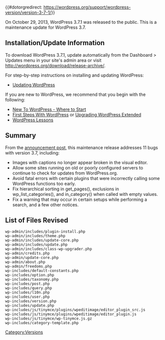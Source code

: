 {{#dotorgredirect: https://wordpress.org/support/wordpress-version/version-3-7-1/}}
{{Languages|
{{ja|Version 3.7.1}}
{{en|Version 3.7.1}}
}}

On October 29, 2013, WordPress 3.7.1 was released to the public. This is a maintenance update for WordPress 3.7.

== Installation/Update Information ==
To download WordPress 3.7.1, update automatically from the Dashboard > Updates menu in your site's admin area or visit http://wordpress.org/download/release-archive/.

For step-by-step instructions on installing and updating WordPress:
* [[Updating WordPress]]

If you are new to WordPress, we recommend that you begin with the following:
* [[New To WordPress - Where to Start]]
* [[First Steps With WordPress]] or [[Upgrading WordPress Extended]]
* [[WordPress Lessons]]

== Summary ==
From the [http://wordpress.org/news/2013/10/wordpress-3-7-1/ announcement post], this maintenance release addresses 11 bugs with version 3.7, including:

* Images with captions no longer appear broken in the visual editor.
* Allow some sites running on old or poorly configured servers to continue to check for updates from WordPress.org.
* Avoid fatal errors with certain plugins that were incorrectly calling some WordPress functions too early.
* Fix hierarchical sorting in get_pages(), exclusions in wp_list_categories(), and in_category() when called with empty values.
* Fix a warning that may occur in certain setups while performing a search, and a few other notices.

== List of Files Revised ==
<pre>
wp-admin/includes/plugin-install.php
wp-admin/includes/theme.php
wp-admin/includes/update-core.php
wp-admin/includes/update.php
wp-admin/includes/class-wp-upgrader.php
wp-admin/credits.php
wp-admin/update-core.php
wp-admin/about.php
wp-admin/freedoms.php
wp-includes/default-constants.php
wp-includes/option.php
wp-includes/taxonomy.php
wp-includes/post.php
wp-includes/query.php
wp-includes/l10n.php
wp-includes/user.php
wp-includes/version.php
wp-includes/update.php
wp-includes/js/tinymce/plugins/wpeditimage/editor_plugin_src.js
wp-includes/js/tinymce/plugins/wpeditimage/editor_plugin.js
wp-includes/js/tinymce/wp-tinymce.js.gz
wp-includes/category-template.php
</pre>

{{Versions}}

[[Category:Versions]]